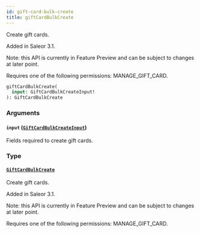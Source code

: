 ```yaml
---
id: gift-card-bulk-create
title: giftCardBulkCreate
---
```



Create gift cards.

Added in Saleor 3.1.

Note: this API is currently in Feature Preview and can be subject to changes at later point. 

Requires one of the following permissions: MANAGE_GIFT_CARD.

```graphql
giftCardBulkCreate(
  input: GiftCardBulkCreateInput!
): GiftCardBulkCreate
```


### Arguments

#### `input` ([`GiftCardBulkCreateInput`](../../../developer/api-reference/inputs/gift-card-bulk-create-input))

Fields required to create gift cards.


### Type

#### [`GiftCardBulkCreate`](../../../developer/api-reference/objects/gift-card-bulk-create) 

Create gift cards.

Added in Saleor 3.1.

Note: this API is currently in Feature Preview and can be subject to changes at later point. 

Requires one of the following permissions: MANAGE_GIFT_CARD.




